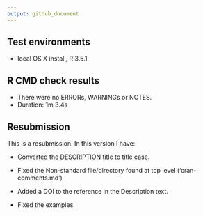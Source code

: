 ```yaml
---
output: github_document
---
```


<!-- cran-comments.md is generated from cran-comments.Rmd. Please edit that file -->


## Test environments
* local OS X install, R 3.5.1

## R CMD check results
* There were no ERRORs, WARNINGs or NOTES. 
* Duration: 1m 3.4s

## Resubmission
This is a resubmission. In this version I have:

* Converted the DESCRIPTION title to title case.

* Fixed the Non-standard file/directory found at top level ('cran-comments.md')

* Added a DOI to the reference in the Description text.

* Fixed the examples.
